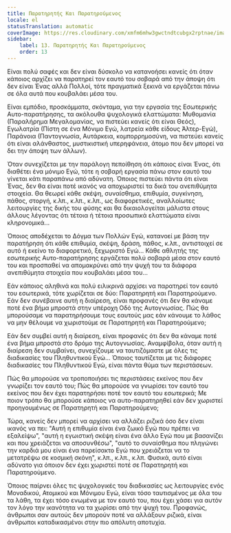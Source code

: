 ```yaml
---
title: Παρατηρητής Και Παρατηρούμενος
locale: el
statusTranslation: automatic
coverImage: https://res.cloudinary.com/xmfm6mhw3gwctndtcubgx2rptnae/image/upload/v1740468922/small_cover_tratado_de_psicologia_revolucionaria_a4c0dca4e0.webp
sidebar:
    label: 13. Παρατηρητής Και Παρατηρούμενος
    order: 13
---
```

Είναι πολύ σαφές και δεν είναι δύσκολο να κατανοήσει κανείς ότι όταν κάποιος αρχίζει να παρατηρεί τον εαυτό του σοβαρά από την άποψη ότι δεν είναι Ένας αλλά Πολλοί, τότε πραγματικά ξεκινά να εργάζεται πάνω σε όλα αυτά που κουβαλάει μέσα του.

Είναι εμπόδιο, προσκόμματα, σκόνταμα, για την εργασία της Εσωτερικής Αυτο-παρατήρησης, τα ακόλουθα ψυχολογικά ελαττώματα: Μυθομανία (Παραλήρημα Μεγαλομανίας, να πιστεύει κανείς ότι είναι Θεός), Εγωλατρία (Πίστη σε ένα Μόνιμο Εγώ, λατρεία κάθε είδους Άλτερ-Εγώ), Παράνοια (Παντογνωσία, Αυτάρκεια, κομπορρημοσύνη, να πιστεύει κανείς ότι είναι αλάνθαστος, μυστικιστική υπερηφάνεια, άτομο που δεν μπορεί να δει την άποψη των άλλων).

Όταν συνεχίζεται με την παράλογη πεποίθηση ότι κάποιος είναι Ένας, ότι διαθέτει ένα μόνιμο Εγώ, τότε η σοβαρή εργασία πάνω στον εαυτό του γίνεται κάτι παραπάνω από αδύνατη. Όποιος πιστεύει πάντα ότι είναι Ένας, δεν θα είναι ποτέ ικανός να αποχωριστεί τα δικά του ανεπιθύμητα στοιχεία. Θα θεωρεί κάθε σκέψη, συναίσθημα, επιθυμία, συγκίνηση, πάθος, στοργή, κ.λπ., κ.λπ., κ.λπ., ως διαφορετικές, αναλλοίωτες λειτουργίες της δικής του φύσης και θα δικαιολογείται μάλιστα στους άλλους λέγοντας ότι τέτοια ή τέτοια προσωπικά ελαττώματα είναι κληρονομικά...

Όποιος αποδέχεται το Δόγμα των Πολλών Εγώ, κατανοεί με βάση την παρατήρηση ότι κάθε επιθυμία, σκέψη, δράση, πάθος, κ.λπ., αντιστοιχεί σε αυτό ή εκείνο το διαφορετικό, ξεχωριστό Εγώ... Κάθε αθλητής της εσωτερικής Αυτο-παρατήρησης εργάζεται πολύ σοβαρά μέσα στον εαυτό του και προσπαθεί να απομακρύνει από την ψυχή του τα διάφορα ανεπιθύμητα στοιχεία που κουβαλάει μέσα του...

Εάν κάποιος αληθινά και πολύ ειλικρινά αρχίσει να παρατηρεί τον εαυτό του εσωτερικά, τότε χωρίζεται σε δύο: Παρατηρητή και Παρατηρούμενο. Εάν δεν συνέβαινε αυτή η διαίρεση, είναι προφανές ότι δεν θα κάναμε ποτέ ένα βήμα μπροστά στην υπέροχη Οδό της Αυτογνωσίας. Πώς θα μπορούσαμε να παρατηρήσουμε τους εαυτούς μας εάν κάνουμε το λάθος να μην θέλουμε να χωριστούμε σε Παρατηρητή και Παρατηρούμενο;

Εάν δεν συμβεί αυτή η διαίρεση, είναι προφανές ότι δεν θα κάναμε ποτέ ένα βήμα μπροστά στο δρόμο της Αυτογνωσίας. Αναμφίβολα, όταν αυτή η διαίρεση δεν συμβαίνει, συνεχίζουμε να ταυτιζόμαστε με όλες τις διαδικασίες του Πληθυντικού Εγώ... Όποιος ταυτίζεται με τις διάφορες διαδικασίες του Πληθυντικού Εγώ, είναι πάντα θύμα των περιστάσεων.

Πώς θα μπορούσε να τροποποιήσει τις περιστάσεις εκείνος που δεν γνωρίζει τον εαυτό του; Πώς θα μπορούσε να γνωρίσει τον εαυτό του εκείνος που δεν έχει παρατηρήσει ποτέ τον εαυτό του εσωτερικά; Με ποιον τρόπο θα μπορούσε κάποιος να αυτο-παρατηρηθεί εάν δεν χωριστεί προηγουμένως σε Παρατηρητή και Παρατηρούμενο;

Τώρα, κανείς δεν μπορεί να αρχίσει να αλλάζει ριζικά όσο δεν είναι ικανός να πει: "Αυτή η επιθυμία είναι ένα ζωικό Εγώ που πρέπει να εξαλείψω", "αυτή η εγωιστική σκέψη είναι ένα άλλο Εγώ που με βασανίζει και που χρειάζεται να αποσυνθέσω", "αυτό το συναίσθημα που πληγώνει την καρδιά μου είναι ένα παρείσακτο Εγώ που χρειάζεται να το μετατρέψω σε κοσμική σκόνη", κ.λπ., κ.λπ., κ.λπ. Φυσικά, αυτό είναι αδύνατο για όποιον δεν έχει χωριστεί ποτέ σε Παρατηρητή και Παρατηρούμενο.

Όποιος παίρνει όλες τις ψυχολογικές του διαδικασίες ως λειτουργίες ενός Μοναδικού, Ατομικού και Μόνιμου Εγώ, είναι τόσο ταυτισμένος με όλα του τα λάθη, τα έχει τόσο ενωμένα με τον εαυτό του, που έχει χάσει για αυτόν τον λόγο την ικανότητα να τα χωρίσει από την ψυχή του. Προφανώς, άνθρωποι σαν αυτούς δεν μπορούν ποτέ να αλλάξουν ριζικά, είναι άνθρωποι καταδικασμένοι στην πιο απόλυτη αποτυχία.

